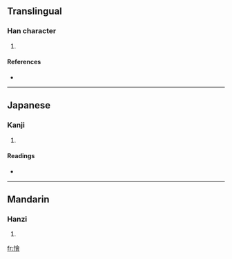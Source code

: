 ==Translingual==

===Han character===
{{Han char|rn=61|rad=心|as=13|sn=16|four=|canj=心人一日 (POMA)}}

# {{defn|Han|sort=心13}}

====References====
* {{Han ref|kx=0405.090|dkj=11317|dj=0745.190|hdz=42362.010|uh=61C0|ud=25024}}

----

==Japanese==

===Kanji===
{{ja-kanji|grade=|rs=心13}}

# {{defn|Japanese}}

====Readings====
* {{ja-readings|on=[[わい]] (wai), [[え]] (e), [[わつ]] (watsu), [[わち]] (wachi)|kun=[[にくむ]] (nikumu), [[もだえる]] (modaeru)}}

----

==Mandarin==

===Hanzi===
{{cmn-hanzi|pin=[[wài]] ([[wai4]]), [[xuān]] ([[xuan1]])|wg=wai<sup>4</sup>, hsüan<sup>1</sup>}}

# {{defn|Mandarin}}

[[fr:懀]]